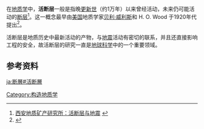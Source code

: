 在[[地质学|地质学]]中，'''活断层'''一般是指晚[[更新世|更新世]]（约1万年）以来曾经活动，未来仍可能活动的[[断层|断层]]<ref>[http://www.xian.cgs.gov.cn/wenhuaziyuan/2008/0813/article_1973.html 西安地质矿产研究所：活断层与地震 ] {{webarchive|url=https://web.archive.org/web/20100820102005/http://www.xian.cgs.gov.cn/wenhuaziyuan/2008/0813/article_1973.html |date=2010-08-20 }}</ref>。这一概念最早由[[美国|美国]]地质学家[[贝利·威利斯|贝利·威利斯]]和 H. O. Wood 于1920年代提出<ref>{{cite book zh |author=唐辉明 |title=工程地质学基础 |format=M |edition=1 |location=北京 |publisher=化学工业出版社 |date=2008 |pages= |id= ISBN 978-7-122-01615-7}}</ref>。

活断层是地质历史中最新活动的产物，与[[地震|地震]]活动有密切的联系，并且还直接影响工程的安全，故活断层的研究一直是[[地球科学|地球科学]]中的一个重要领域。

==参考资料==
{{reflist}}
{{地质小作品}}
[[Category:构造地质学|Category:构造地质学]]

[[ja:断層#活断層|ja:断層#活断層]]